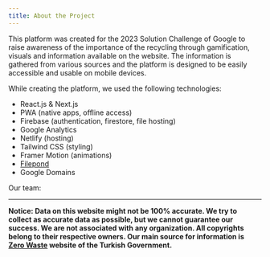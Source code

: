 ```yaml
---
title: About the Project
---
```


This platform was created for the 2023 Solution Challenge of Google to raise awareness of the importance of the recycling through gamification, visuals and information available on the website. The information is gathered from various sources and the platform is designed to be easily accessible and usable on mobile devices.

While creating the platform, we used the following technologies:

- React.js & Next.js
- PWA (native apps, offline access)
- Firebase (authentication, firestore, file hosting)
- Google Analytics
- Netlify (hosting)
- Tailwind CSS (styling)
- Framer Motion (animations)
- [Filepond](https://pqina.nl)
- Google Domains

Our team: <PeopleCard linkedIn="abdulbaki-dursun" name="Abdulbaki Dursun" image="/images/people/baki.jpeg" /> <PeopleCard linkedIn="semihozdas" name="Semih Özdaş" image="/images/people/semih.jpeg" /> <PeopleCard linkedIn="kerimkara0" name="Kerim Kara" image="/images/people/kerim.png" />

---

**Notice: Data on this website might not be 100% accurate. We try to collect as accurate data as possible, but we cannot guarantee our success. We are not associated with any organization. All copyrights belong to their respective owners. Our main source for information is [Zero Waste](http://zerowaste.gov.tr/) website of the Turkish Government.**
